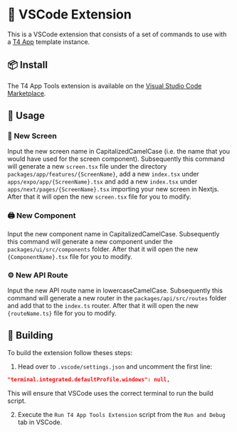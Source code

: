 # 🧩 VSCode Extension

This is a VSCode extension that consists of a set of commands to use with a [T4 App](https://github.com/timothymiller/t4-app) template instance.

## 📦 Install

The T4 App Tools extension is available on the [Visual Studio Code Marketplace](https://marketplace.visualstudio.com/items?itemName=TimothyMeadows.vscode-app-tools).

## 📖 Usage

### 📱 New Screen

Input the new screen name in CapitalizedCamelCase (i.e. the name that you would have used for the screen component). Subsequently this command will generate a new `screen.tsx` file under the directory `packages/app/features/{ScreenName}`, add a new `index.tsx` under `apps/expo/app/{ScreenName}.tsx` and add a new `index.tsx` under `apps/next/pages/{ScreenName}.tsx` importing your new screen in Nextjs. After that it will open the new `screen.tsx` file for you to modify.

### 🖨 New Component

Input the new component name in CapitalizedCamelCase. Subsequently this command will generate a new component under the `packages/ui/src/components` folder. After that it will open the new `{ComponentName}.tsx` file for you to modify.

### ⚙ New API Route

Input the new API route name in lowercaseCamelCase. Subsequently this command will generate a new router in the `packages/api/src/routes` folder and add that to the `index.ts` router. After that it will open the new `{routeName.ts}` file for you to modify.

## 🔨 Building

To build the extension follow theses steps:

1. Head over to `.vscode/settings.json` and uncomment the first line:

```json
"terminal.integrated.defaultProfile.windows": null,
```

This will ensure that VSCode uses the correct terminal to run the build script.

2. Execute the `Run T4 App Tools Extension` script from the `Run and Debug` tab in VSCode.
